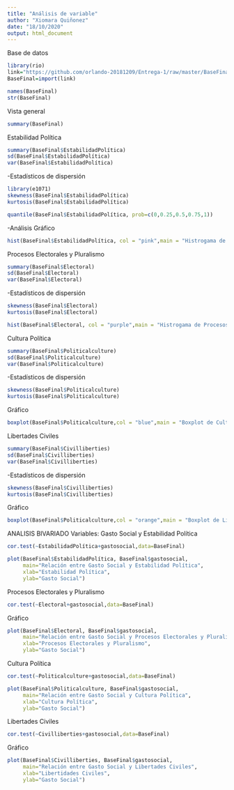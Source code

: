 ```yaml
---
title: "Análisis de variable"
author: "Xiomara Quiñonez"
date: "18/10/2020"
output: html_document
---
```


Base de datos
```r
library(rio)
link="https://github.com/orlando-20181209/Entrega-1/raw/master/BaseFinalmerge.csv"
BaseFinal=import(link)
```


```r
names(BaseFinal)
str(BaseFinal)
```
Vista general
```r
summary(BaseFinal)
```
Estabilidad Política
```r
summary(BaseFinal$EstabilidadPolítica)
sd(BaseFinal$EstabilidadPolítica)
var(BaseFinal$EstabilidadPolítica)
```
-Estadísticos de dispersión
```r
library(e1071)
skewness(BaseFinal$EstabilidadPolítica)
kurtosis(BaseFinal$EstabilidadPolítica)
```
```r
quantile(BaseFinal$EstabilidadPolítica, prob=c(0,0.25,0.5,0.75,1))
```


-Análisis Gráfico
```r
hist(BaseFinal$EstabilidadPolítica, col = "pink",main = "Histrogama de Estabilidad Política", xlab = "Estabilidad Política")
```
Procesos Electorales y Pluralismo
```r
summary(BaseFinal$Electoral)
sd(BaseFinal$Electoral)
var(BaseFinal$Electoral)
```
-Estadísticos de dispersión
```r
skewness(BaseFinal$Electoral)
kurtosis(BaseFinal$Electoral)
```
```r
hist(BaseFinal$Electoral, col = "purple",main = "Histrogama de Procesos Electorales y Pluralismo", xlab = "Electoral")
```
Cultura Política
```r
summary(BaseFinal$Politicalculture)
sd(BaseFinal$Politicalculture)
var(BaseFinal$Politicalculture)
```
-Estadísticos de dispersión
```r
skewness(BaseFinal$Politicalculture)
kurtosis(BaseFinal$Politicalculture)
```
Gráfico
```r
boxplot(BaseFinal$Politicalculture,col = "blue",main = "Boxplot de Cultura Política", xlab = "Cultura Política")
```
Libertades Civiles
```r
summary(BaseFinal$Civilliberties)
sd(BaseFinal$Civilliberties)
var(BaseFinal$Civilliberties)
```
-Estadísticos de dispersión
```r
skewness(BaseFinal$Civilliberties)
kurtosis(BaseFinal$Civilliberties)
```
Gráfico
```r
boxplot(BaseFinal$Politicalculture,col = "orange",main = "Boxplot de Libertades Civiles", xlab = "Libertades Civiles")
```
ANALISIS BIVARIADO
Variables: Gasto Social y Estabilidad Política
```r
cor.test(~EstabilidadPolítica+gastosocial,data=BaseFinal)
```


```r
plot(BaseFinal$EstabilidadPolítica, BaseFinal$gastosocial, 
     main="Relación entre Gasto Social y Estabilidad Política", 
     xlab="Estabilidad Política", 
     ylab="Gasto Social")
```
Procesos Electorales y Pluralismo
```r
cor.test(~Electoral+gastosocial,data=BaseFinal)
```
Gráfico
```r
plot(BaseFinal$Electoral, BaseFinal$gastosocial, 
     main="Relación entre Gasto Social y Procesos Electorales y Pluralismo", 
     xlab="Procesos Electorales y Pluralismo", 
     ylab="Gasto Social")
```
Cultura Política
```r
cor.test(~Politicalculture+gastosocial,data=BaseFinal)
```
```r
plot(BaseFinal$Politicalculture, BaseFinal$gastosocial, 
     main="Relación entre Gasto Social y Cultura Política", 
     xlab="Cultura Política", 
     ylab="Gasto Social")
```
Libertades Civiles
```r
cor.test(~Civilliberties+gastosocial,data=BaseFinal)
```
Gráfico
```r
plot(BaseFinal$Civilliberties, BaseFinal$gastosocial, 
     main="Relación entre Gasto Social y Libertades Civiles", 
     xlab="Libertidades Civiles", 
     ylab="Gasto Social")
```











